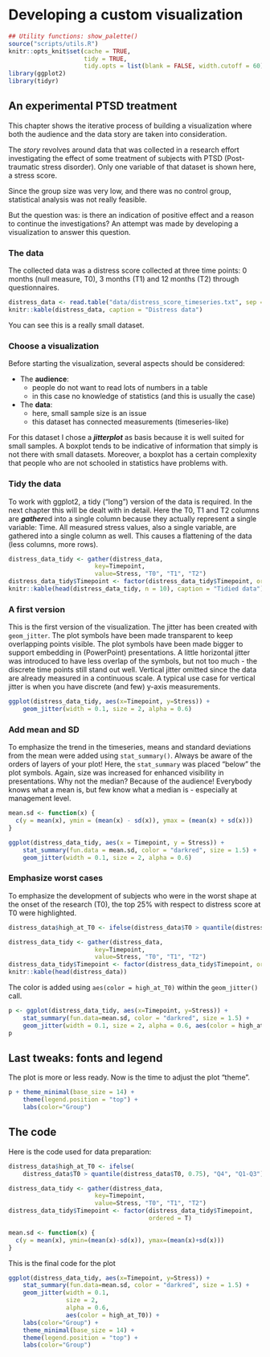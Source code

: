 # Developing a custom visualization

```r
## Utility functions: show_palette()
source("scripts/utils.R")
knitr::opts_knit$set(cache = TRUE,
                     tidy = TRUE,
                     tidy.opts = list(blank = FALSE, width.cutoff = 60))
library(ggplot2)
library(tidyr)
```

## An experimental PTSD treatment 

This chapter shows the iterative process of building a visualization where both the audience and the data story are taken into consideration.

The _story_ revolves around data that was collected in a research effort investigating the effect of some treatment of subjects with PTSD (Post-traumatic stress disorder). Only one variable of that dataset is shown here, a stress score.

Since the group size was very low, and there was no control group, statistical analysis was not really feasible.

But the question was: is there an indication of positive effect and a reason to continue the investigations?
An attempt was made by developing a visualization to answer this question.

### The data {-}

The collected data was a distress score collected at three time points: 0 months (null measure, T0), 3 months (T1) and 12 months (T2) through questionnaires.

```r
distress_data <- read.table("data/distress_score_timeseries.txt", sep = "\t", header = T, dec=",")
knitr::kable(distress_data, caption = "Distress data")
```

You can see this is a really small dataset. 

### Choose a visualization {-}

Before starting the visualization, several aspects should be considered:

- The **audience**:
    - people do not want to read lots of numbers in a table\
    - in this case no knowledge of statistics (and this is usually the case)
- The **data**:
    - here, small sample size is an issue
    - this dataset has connected measurements (timeseries-like)

For this dataset I chose a **_jitterplot_** as basis because it is well suited for small samples. A boxplot tends to be indicative of information that simply is not there with small datasets. Moreover, a boxplot has a certain complexity that people who are not schooled in statistics have problems with.

### Tidy the data {-}

To work with ggplot2, a tidy ("long") version of the data is required. 
In the next chapter this will be dealt with in detail. 
Here the T0, T1 and T2 columns are **_gather_**ed into a single column because they actually represent a single variable: Time. All measured stress values, also a single variable, are gathered into a single column as well. This causes a flattening of the data (less columns, more rows). 

```r
distress_data_tidy <- gather(distress_data,
                        key=Timepoint,
                        value=Stress, "T0", "T1", "T2")
distress_data_tidy$Timepoint <- factor(distress_data_tidy$Timepoint, ordered = T)
knitr::kable(head(distress_data_tidy, n = 10), caption = "Tidied data")
```

### A first version {-}

This is the first version of the visualization. The jitter has been created with `geom_jitter`. The plot symbols have been made transparent to keep overlapping points visible. The plot symbols have been made bigger to support embedding in (PowerPoint) presentations. A little horizontal jitter was introduced to have less overlap of the symbols, but not too much - the discrete time points still stand out well. Vertical jitter omitted since the data are already measured in a continuous scale. A typical use case for vertical jitter is when you have discrete (and few) y-axis measurements.

```r
ggplot(distress_data_tidy, aes(x=Timepoint, y=Stress)) +
    geom_jitter(width = 0.1, size = 2, alpha = 0.6)
```


### Add mean and SD {-}

To emphasize the trend in the timeseries, means and standard deviations from the mean were added using `stat_summary()`. Always be aware of the orders of layers of your plot! Here, the `stat_summary` was placed "below" the plot symbols. Again, size was increased for enhanced visibility in presentations. Why not the median? Because of the audience! Everybody knows what a mean is, but few know what a median is - especially at management level.

```r
mean.sd <- function(x) {
  c(y = mean(x), ymin = (mean(x) - sd(x)), ymax = (mean(x) + sd(x)))
}

ggplot(distress_data_tidy, aes(x = Timepoint, y = Stress)) +
    stat_summary(fun.data = mean.sd, color = "darkred", size = 1.5) +
    geom_jitter(width = 0.1, size = 2, alpha = 0.6)
```

### Emphasize worst cases {-}

To emphasize the development of subjects who were in the worst shape at the onset of the research (T0), the top 25% with respect to distress score at T0 were highlighted.

```r
distress_data$high_at_T0 <- ifelse(distress_data$T0 > quantile(distress_data$T0, 0.75), "Q4", "Q1-Q3")

distress_data_tidy <- gather(distress_data,
                        key=Timepoint,
                        value=Stress, "T0", "T1", "T2")
distress_data_tidy$Timepoint <- factor(distress_data_tidy$Timepoint, ordered = T)
knitr::kable(head(distress_data))
```

The color is added using `aes(color = high_at_T0)` within the `geom_jitter()` call.

```r
p <- ggplot(distress_data_tidy, aes(x=Timepoint, y=Stress)) +
    stat_summary(fun.data=mean.sd, color = "darkred", size = 1.5) +
    geom_jitter(width = 0.1, size = 2, alpha = 0.6, aes(color = high_at_T0))
p
```


## Last tweaks: fonts and legend

The plot is more or less ready. Now is the time to adjust the plot "theme".

```r
p + theme_minimal(base_size = 14) +
    theme(legend.position = "top") +
    labs(color="Group")
```

## The code 

Here is the code used for data preparation:

```r

distress_data$high_at_T0 <- ifelse(
    distress_data$T0 > quantile(distress_data$T0, 0.75), "Q4", "Q1-Q3")

distress_data_tidy <- gather(distress_data,
                        key=Timepoint,
                        value=Stress, "T0", "T1", "T2")
distress_data_tidy$Timepoint <- factor(distress_data_tidy$Timepoint,
                                       ordered = T)

mean.sd <- function(x) {
  c(y = mean(x), ymin=(mean(x)-sd(x)), ymax=(mean(x)+sd(x)))
}
```


This is the final code for the plot

```r
ggplot(distress_data_tidy, aes(x=Timepoint, y=Stress)) +
    stat_summary(fun.data=mean.sd, color = "darkred", size = 1.5) +
    geom_jitter(width = 0.1,
                size = 2,
                alpha = 0.6,
                aes(color = high_at_T0)) +
    labs(color="Group") +
    theme_minimal(base_size = 14) +
    theme(legend.position = "top") +
    labs(color="Group")
```



